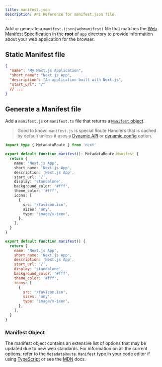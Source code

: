 ```yaml
---
title: manifest.json
description: API Reference for manifest.json file.
---
```


Add or generate a `manifest.(json|webmanifest)` file that matches the [Web Manifest Specification](https://developer.mozilla.org/docs/Web/Manifest) in the **root** of `app` directory to provide information about your web application for the browser.

## Static Manifest file

```json filename="app/manifest.json | app/manifest.webmanifest"
{
  "name": "My Next.js Application",
  "short_name": "Next.js App",
  "description": "An application built with Next.js",
  "start_url": "/"
  // ...
}
```

## Generate a Manifest file

Add a `manifest.js` or `manifest.ts` file that returns a [`Manifest` object](#manifest-object).

> Good to know: `manifest.js` is special Route Handlers that is cached by default unless it uses a [Dynamic API](/docs/app/guides/caching#dynamic-apis) or [dynamic config](/docs/app/guides/caching#segment-config-options) option.

```ts filename="app/manifest.ts" switcher
import type { MetadataRoute } from 'next'

export default function manifest(): MetadataRoute.Manifest {
  return {
    name: 'Next.js App',
    short_name: 'Next.js App',
    description: 'Next.js App',
    start_url: '/',
    display: 'standalone',
    background_color: '#fff',
    theme_color: '#fff',
    icons: [
      {
        src: '/favicon.ico',
        sizes: 'any',
        type: 'image/x-icon',
      },
    ],
  }
}
```

```js filename="app/manifest.js" switcher
export default function manifest() {
  return {
    name: 'Next.js App',
    short_name: 'Next.js App',
    description: 'Next.js App',
    start_url: '/',
    display: 'standalone',
    background_color: '#fff',
    theme_color: '#fff',
    icons: [
      {
        src: '/favicon.ico',
        sizes: 'any',
        type: 'image/x-icon',
      },
    ],
  }
}
```

### Manifest Object

The manifest object contains an extensive list of options that may be updated due to new web standards. For information on all the current options, refer to the `MetadataRoute.Manifest` type in your code editor if using [TypeScript](/docs/app/api-reference/config/typescript#ide-plugin) or see the [MDN](https://developer.mozilla.org/docs/Web/Manifest) docs.
